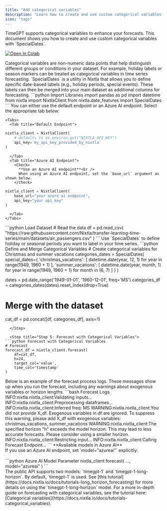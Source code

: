```yaml
---
title: "Add categorical variables"
description: "Learn how to create and use custom categorical variables with SpecialDates in TimeGPT forecasting."
icon: "tags"
---
```


<Info>
TimeGPT supports categorical variables to enhance your forecasts. This document shows you how to create and use custom categorical variables with `SpecialDates`.
</Info>

[![Open In Colab](https://colab.research.google.com/assets/colab-badge.svg)](https://colab.research.google.com/github/Nixtla/nixtla/blob/main/nbs/docs/capabilities/forecast/04_categorical_variables.ipynb)

<CardGroup cols={2}>
  <Card title="Key Concept: Categorical Variables">
    Categorical variables are non-numeric data points that help distinguish different groups or conditions in your dataset.
    For example, holiday labels or season markers can be treated as categorical variables in time series forecasting.
  </Card>
  <Card title="Key Concept: SpecialDates">
    `SpecialDates` is a utility in Nixtla that allows you to define specific date-based labels (e.g., holiday periods, special events).
    These labels can then be merged into your main dataset as additional columns for forecasting.
  </Card>
</CardGroup>

<Steps>

  <Step title="Step 1: Import the Libraries">
```python Import Libraries
import pandas as pd
import datetime
from nixtla import NixtlaClient
from nixtla.date_features import SpecialDates
```
  </Step>

  <Step title="Step 2: Set Up the Nixtla Client">
You can either use the default endpoint or an Azure AI endpoint. Select the appropriate tab below:

    <Tabs>
      <Tab title="Default Endpoint">
```python Nixtla Client Default Endpoint
nixtla_client = NixtlaClient(
    # defaults to os.environ.get("NIXTLA_API_KEY")
    api_key='my_api_key_provided_by_nixtla'
)
```
      </Tab>
      <Tab title="Azure AI Endpoint">
        <Check>
          **Use an Azure AI endpoint**<br />
          When using an Azure AI endpoint, set the `base_url` argument as shown below.
        </Check>
```python Nixtla Client Azure AI Endpoint
nixtla_client = NixtlaClient(
    base_url="your azure ai endpoint",
    api_key="your api_key"
)
```
      </Tab>
    </Tabs>
  </Step>

  <Step title="Step 3: Read the Data">
```python Load Dataset
# Read the data
df = pd.read_csv(
    "https://raw.githubusercontent.com/Nixtla/transfer-learning-time-series/main/datasets/air_passengers.csv"
)
```
  </Step>

  <Step title="Step 4: Create Categorical Variables">
Use `SpecialDates` to define holiday or seasonal periods you want to label in your time series.
```python Define and Merge Categorical Variables
# Create categorical variables for Christmas and summer vacations
categories_dates = SpecialDates(
    special_dates={
        'christmas_vacations': [
            datetime.date(year, 12, 1) for year in range(1949, 1960 + 1)
        ],
        'summer_vacations': [
            datetime.date(year, month, 1)
            for year in range(1949, 1960 + 1)
            for month in (6, 7)
        ]
    }
)

dates = pd.date_range('1949-01-01', '1960-12-01', freq='MS')
categories_df = categories_dates(dates).reset_index(drop=True)

# Merge with the dataset
cat_df = pd.concat([df, categories_df], axis=1)
```
  </Step>

  <Step title="Step 5: Forecast with Categorical Variables">
```python Forecast with Categorical Variables
# Forecast
forecast_df = nixtla_client.forecast(
    df=cat_df,
    h=24,
    target_col='value',
    time_col='timestamp'
)
```
  </Step>

</Steps>

<Warning>
Below is an example of the forecast process logs.
These messages show up when you run the forecast, including any warnings about exogenous variables or horizon lengths.
</Warning>

<Accordion title="Forecast Process Log">
```bash Forecast Logs
INFO:nixtla.nixtla_client:Validating inputs...
INFO:nixtla.nixtla_client:Preprocessing dataframes...
INFO:nixtla.nixtla_client:Inferred freq: MS
WARNING:nixtla.nixtla_client:You did not provide X_df. Exogenous variables in df are ignored. To suppress this warning, please add X_df with exogenous variables: christmas_vacations, summer_vacations
WARNING:nixtla.nixtla_client:The specified horizon "h" exceeds the model horizon. This may lead to less accurate forecasts. Please consider using a smaller horizon.
INFO:nixtla.nixtla_client:Restricting input...
INFO:nixtla.nixtla_client:Calling Forecast Endpoint...
```
</Accordion>

<Info>
**Available models in Azure AI**<br />
If you use an Azure AI endpoint, set `model="azureai"` explicitly:
<br /><br />
```python Azure AI Model Parameter
nixtla_client.forecast(
    ...,
    model="azureai"
)
```
<br />
The public API supports two models: `timegpt-1` and `timegpt-1-long-horizon`.
By default, `timegpt-1` is used. See [this tutorial](https://docs.nixtla.io/docs/tutorials-long_horizon_forecasting) for more details on using the `timegpt-1-long-horizon` model.
</Info>

<AccordionGroup>
  <Accordion title="Additional Resource: Categorical Variables Tutorial">
    For a more in-depth guide on forecasting with categorical variables,
    see the tutorial here: [Categorical variables](https://docs.nixtla.io/docs/tutorials-categorical_variables).
  </Accordion>
</AccordionGroup>